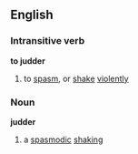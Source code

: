 ==English==
===Intransitive verb===
'''to judder'''
# to [[spasm]], or [[shake]] [[violently]]
===Noun===
'''judder'''
# a [[spasmodic]] [[shaking]]
